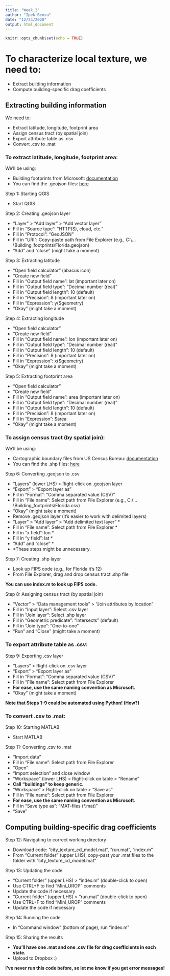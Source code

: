 ```yaml
---
title: "Week_2"
author: "Ipek Bensu"
date: "12/24/2020"
output: html_document
---
```


```r
knitr::opts_chunk$set(echo = TRUE)
```

# To characterize local texture, we need to:  

- Extract building information  
- Compute building-specific drag coefficients  

## Extracting building information  

We need to:  

- Extract latitude, longitude, footprint area  
- Assign census tract (by spatial join)  
- Export attribute table as .csv  
- Convert .csv to .mat  

### To extract latitude, longitude, footprint area:  

We'll be using:  

- Building footprints from Microsoft: [documentation](https://github.com/microsoft/USBuildingFootprints)  
- You can find the .geojson files: [here](https://www.dropbox.com/s/u37ke3lrcs7ovn4/Building_footprints.zip?dl=0)  

Step 1: Starting QGIS  

- Start QGIS  

Step 2: Creating .geojson layer  

- "Layer" > "Add layer" > "Add vector layer"  
- Fill in "Source type": "HTTP(S), cloud, etc."  
- Fill in "Protocol": "GeoJSON"  
- Fill in "URI": Copy-paste path from File Explorer (e.g., C:&#92;...&#92;Building_footprints&#92;Florida.geojson)  
- "Add" and "close" (might take a moment)  

Step 3: Extracting latitude  

- "Open field calculator" (abacus icon)  
- "Create new field"  
- Fill in "Output field name": lat (important later on)  
- Fill in "Output field type": "Decimal number (real)"  
- Fill in "Output field length": 10 (default)  
- Fill in "Precision": 8 (important later on)  
- Fill in "Expression": y($geometry)  
- "Okay" (might take a moment)  

Step 4: Extracting longitude  

- "Open field calculator"  
- "Create new field"  
- Fill in "Output field name": lon (important later on)  
- Fill in "Output field type": "Decimal number (real)"  
- Fill in "Output field length": 10 (default)  
- Fill in "Precision": 8 (important later on)  
- Fill in "Expression": x($geometry)  
- "Okay" (might take a moment)  

Step 5: Extracting footprint area  

- "Open field calculator"  
- "Create new field"  
- Fill in "Output field name": area (important later on)  
- Fill in "Output field type": "Decimal number (real)"  
- Fill in "Output field length": 10 (default)  
- Fill in "Precision": 8 (important later on)  
- Fill in "Expression": $area   
- "Okay" (might take a moment)  

### To assign census tract (by spatial join):  

We'll be using:  

- Cartographic boundary files from US Census Bureau: [documentation](https://www.census.gov/geographies/mapping-files/time-series/geo/carto-boundary-file.html)  
- You can find the .shp files: [here](https://www.dropbox.com/s/pd6gizwcswfcivr/Census_tracts.zip?dl=0)  

Step 6: Converting .geojson to .csv  

- "Layers" (lower LHS) > Right-click on .geojson layer  
- "Export" > "Export layer as"  
- Fill in "Format": "Comma separated value (CSV)"  
- Fill in "File name": Select path from File Explorer (e.g., C:&#92;...&#92;Building_footprints&#92;Florida.csv)  
- "Okay" (might take a moment)  
- Remove .geojson layer (it's easier to work with delimited layers)  
- "Layer" > "Add layer" > "Add delimited text layer" *  
- Fill in "File name": Select path from File Explorer *  
- Fill in "x field": lon *  
- Fill in "y field": lat *  
- "Add" and "close" *  
- *These steps might be unnecessary.  

Step 7: Creating .shp layer  

- Look up FIPS code (e.g., for Florida it's 12)  
- From File Explorer, drag and drop census tract .shp file  

**You can use index.m to look up FIPS code.**

Step 8: Assigning census tract (by spatial join)  

- "Vector" > "Data management tools" > "Join attributes by location"  
- Fill in "Input layer": Select .csv layer  
- Fill in "Join layer": Select .shp layer  
- Fill in "Geometric predicate": "Intersects" (default)  
- Fill in "Join type": "One-to-one"  
- "Run" and "Close" (might take a moment)  

### To export attribute table as .csv:  

Step 9: Exporting .csv layer  

- "Layers" > Right-click on .csv layer  
- "Export" > "Export layer as"  
- Fill in "Format": "Comma separated value (CSV)"  
- Fill in "File name": Select path from File Explorer  
- **For ease, use the same naming convention as Microsoft.**  
- "Okay" (might take a moment)  

**Note that Steps 1-9 could be automated using Python! (How?)**

### To convert .csv to .mat:  

Step 10: Starting MATLAB  

- Start MATLAB  

Step 11: Converting .csv to .mat  

- "Import data"  
- Fill in "File name": Select path from File Explorer  
- "Open"  
- "Import selection" and close window  
- "Workspace" (lower LHS) > Right-click on table > "Rename"  
- **Call "buildings" to keep generic.**  
- "Workspace" > Right-click on table > "Save as"  
- Fill in "File name": Select path from File Explorer  
- **For ease, use the same naming convention as Microsoft.**  
- Fill in "Save type as": "MAT-files (*.mat)"  
- "Save"  

## Computing building-specific drag coefficients  

Step 12: Navigating to correct working directory  

- Download code: "city_texture_cd_model.mat", "run.mat", "index.m"  
- From "Current folder" (upper LHS), copy-past your .mat files to the folder with "city_texture_cd_model.mat"  

Step 13: Updating the code  

- "Current folder" (upper LHS) > "index.m" (double-click to open)  
- Use CTRL+F to find "Mini_UROP" comments  
- Update the code if necessary  
- "Current folder" (upper LHS) > "run.mat" (double-click to open)  
- Use CTRL+F to find "Mini_UROP" comments  
- Update the code if necessary  

Step 14: Running the code  

- In "Command window" (bottom of page), run "index.m"  

Step 15: Sharing the results  

- **You'll have one .mat and one .csv file for drag coefficients in each state.**  
- Upload to Dropbox :)  

**I've never run this code before, so let me know if you get error messages!**  

